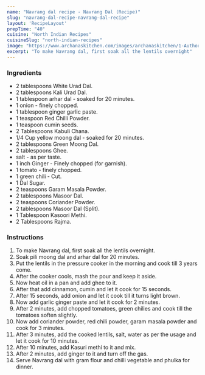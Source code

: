 ---
name: "Navrang dal recipe - Navrang Dal (Recipe)"
slug: "navrang-dal-recipe-navrang-dal-recipe"
layout: 'RecipeLayout'
prepTime: "40"
cuisine: "North Indian Recipes"
cuisineSlug: "north-indian-recipes"
image: "https://www.archanaskitchen.com/images/archanaskitchen/1-Author/Nithya_Anantham/Navrang_Dal_spicy_Mixed_Lentils_Recipe.jpg"
excerpt: "To make Navrang dal, first soak all the lentils overnight"
---

### Ingredients

-  2 tablespoons White Urad Dal.
-  2 tablespoons Kali Urad Dal.
-  1 tablespoon arhar dal - soaked for 20 minutes.
-  1 onion - finely chopped.
-  1 tablespoon ginger garlic paste.
-  1 teaspoon Red Chilli Powder.
-  1 teaspoon cumin seeds.
-  2 Tablespoons Kabuli Chana.
-  1/4 Cup yellow moong dal - soaked for 20 minutes.
- 2 tablespoons Green Moong Dal.
-  2 tablespoons Ghee.
-  salt - as per taste.
-  1 inch Ginger - Finely chopped (for garnish).
-  1 tomato - finely chopped.
-  1 green chili - Cut.
-  1 Dal Sugar.
-  2 teaspoons Garam Masala Powder.
-  2 tablespoons Masoor Dal.
-  2 teaspoons Coriander Powder.
-  2 tablespoons Masoor Dal (Split).
-  1 Tablespoon Kasoori Methi.
-  2 Tablespoons Rajma.

### Instructions

1. To make Navrang dal, first soak all the lentils overnight.
1. Soak pili moong dal and arhar dal for 20 minutes.
1. Put the lentils in the pressure cooker in the morning and cook till 3 years come.
1. After the cooker cools, mash the pour and keep it aside.
1. Now heat oil in a pan and add ghee to it.
1. After that add cinnamon, cumin and let it cook for 15 seconds.
1. After 15 seconds, add onion and let it cook till it turns light brown.
1. Now add garlic ginger paste and let it cook for 2 minutes.
1. After 2 minutes, add chopped tomatoes, green chilies and cook till the tomatoes soften slightly.
1. Now add coriander powder, red chili powder, garam masala powder and cook for 3 minutes.
1. After 3 minutes, add the cooked lentils, salt, water as per the usage and let it cook for 10 minutes.
1. After 10 minutes, add Kasuri methi to it and mix.
1. After 2 minutes, add ginger to it and turn off the gas.
1. Serve Navrang dal with gram flour and chilli vegetable and phulka for dinner.
